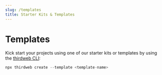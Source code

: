 ```yaml
---
slug: /templates
title: Starter Kits & Templates
---
```



# Templates

Kick start your projects using one of our starter kits or templates by using the [thirdweb CLI](https://github.com/thirdweb-dev/thirdweb-cli):

<!-- Uses JSX cuz it has better syntax highlighting -->

```jsx
npx thirdweb create --template <template-name>
```

<ExamplesContainer />
